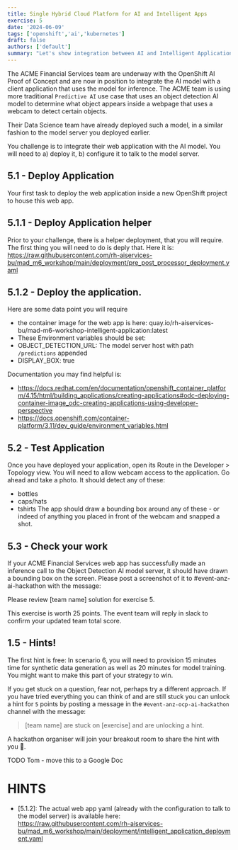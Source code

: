 ```yaml
---
title: Single Hybrid Cloud Platform for AI and Intelligent Apps
exercise: 5
date: '2024-06-09'
tags: ['openshift','ai','kubernetes']
draft: false
authors: ['default']
summary: "Let's show integration between AI and Intelligent Application workloads, and the effieciencies acheived by using one platform for both"
---
```


The ACME Financial Services team are underway with the OpenShift AI Proof of Concept and are now in position to integrate the AI model with a client application that uses the model for inference.
The ACME team is using more traditional `Predictive AI` use case that uses an object detection AI model to determine what object appears inside a webpage that uses a webcam to detect certain objects.

Their Data Science team have already deployed such a model, in a similar fashion to the model server you deployed earlier.

You challenge is to integrate their web application with the AI model. You will need to a) deploy it, b) configure it to talk to the model server.

## 5.1 - Deploy Application
Your first task to deploy the web application inside a new OpenShift project to house this web app.

## 5.1.1 - Deploy Application helper
Prior to your challenge, there is a helper deployment, that you will require. The first thing you will need to do is deply that. Here it is:
https://raw.githubusercontent.com/rh-aiservices-bu/mad_m6_workshop/main/deployment/pre_post_processor_deployment.yaml

## 5.1.2 - Deploy the application.
Here are some data point you will require
- the container image for the web app is here: quay.io/rh-aiservices-bu/mad-m6-workshop-intelligent-application:latest
- These Environment variables should be set:
 - OBJECT_DETECTION_URL: The model server host with path `/predictions` appended
 - DISPLAY_BOX: true


Documentation you may find helpful is:
- https://docs.redhat.com/en/documentation/openshift_container_platform/4.15/html/building_applications/creating-applications#odc-deploying-container-image_odc-creating-applications-using-developer-perspective
- https://docs.openshift.com/container-platform/3.11/dev_guide/environment_variables.html


## 5.2 - Test Application
Once you have deployed your application, open its Route in the Developer > Topology view.
You will need to allow webcam access to the application. Go ahead and take a photo. It should detect any of these:
- bottles
- caps/hats
- tshirts
The app should draw a bounding box around any of these - or indeed of anything you placed in front of the webcam and snapped a shot.


## 5.3 - Check your work
If your ACME Financial Services web app has successfully made an inference call to the Object Detection AI model server, it should have drawn a bounding box on the screen.
Please post a screenshot of it to  #event-anz-ai-hackathon with the message:

Please review [team name] solution for exercise 5.

This exercise is worth 25 points. The event team will reply in slack to confirm your updated team total score.



## 1.5 - Hints!
The first hint is free: In scenario 6, you will need to provision 15 minutes time for synthetic data generation as well as 20 minutes for model training. You might want to make this part of your strategy to win.

If you get stuck on a question, fear not, perhaps try a different approach. If you have tried everything you can think of and are still stuck you can unlock a hint for `5` points by posting a message in the `#event-anz-ocp-ai-hackathon` channel with the message:

> [team name] are stuck on [exercise] and are unlocking a hint.

A hackathon organiser will join your breakout room to share the hint with you 🤫.


TODO Tom - move this to a Google Doc
# HINTS
- [5.1.2]: The actual web app yaml (already with the configuration to talk to the model server) is available here: https://raw.githubusercontent.com/rh-aiservices-bu/mad_m6_workshop/main/deployment/intelligent_application_deployment.yaml

